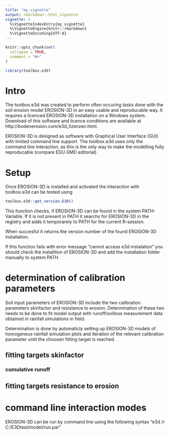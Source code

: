 ```yaml
---
title: "my_vignette"
output: rmarkdown::html_vignette
vignette: >
  %\VignetteIndexEntry{my_vignette}
  %\VignetteEngine{knitr::rmarkdown}
  %\VignetteEncoding{UTF-8}
---
```



```r
knitr::opts_chunk$set(
  collapse = TRUE,
  comment = "#>"
)
```

```r
library(toolbox.e3d)
```

# Intro

The toolbox.e3d was created to perform often occuring tasks done with the soil erosion model EROSION-3D in an easy usable and reproducable way.
It requires a licenced EROSION-3D installation on a Windows system.
Download of this software and licence conditions are available at http://bodenerosion.com/e3d_lizenzen.html.

EROSION-3D is designed as software with Graphical User Interface (GUI) with limited command line support.
The toolbox.e3d uses only the command line interaction, as this is the only way to make the modelling fully reproducable (compare EGU GMD editorial).

# Setup
Once EROSION-3D is installed and activated the interaction with toolbox.e3d can be tested using

```r
toolbox.e3d::get_version.E3D()
```

This function checks, if EROSION-3D can be found in the system PATH-Variable.
If it is not present in PATH it searchs for EROSION-3D in the registry and adds it temporarely to PATH for the current R-session.

When succesful it returns the version number of the found EROSION-3D installation.

If this function fails with error message "cannot access e3d instalation" you should check the installtion of EROSION-3D and add the installation folder manually to system PATH.


# determination of calibration parameters

Soil input parameters of EROSION-3D include the two calibration parameters skinfactor and resistance to erosion.
Determination of these two needs to be done to fit model output with runoff/soilloss measurement data obtained in rainfall simulations in field.

Determination is done by automaticly setting up EROSION-3D models of homogeneus rainfall simulation plots and iteration of the relevant calibration parameter until the choosen fitting target is reached.

## fitting targets skinfactor

### cumulative runoff


## fitting targets resistance to erosion


# command line interaction modes
EROSION-3D can be run by command line using the following syntax
"e3d /r C:/E3Dtest/model/run.par"

